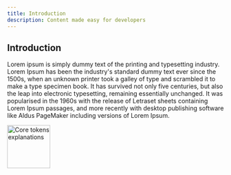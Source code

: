 ```yaml
---
title: Introduction
description: Content made easy for developers
---
```


## Introduction

Lorem ipsum is simply dummy text of the printing and typesetting industry. Lorem Ipsum has been the industry's standard
dummy text ever since the 1500s, when an unknown printer took a galley of type and scrambled it to make a type specimen
book. It has survived not only five centuries, but also the leap into electronic typesetting, remaining essentially
unchanged. It was popularised in the 1960s with the release of Letraset sheets containing Lorem Ipsum passages, and more
recently with desktop publishing software like Aldus PageMaker including versions of Lorem Ipsum.

<Card>
    <Image src="https://assets.workleap.com/hopper/token-details.png" width="100" height="100" alt="Core tokens explanations" />
</Card>

